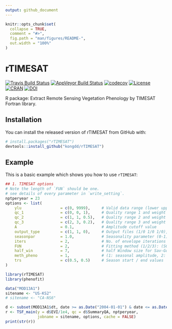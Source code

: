 ```yaml
---
output: github_document
---
```


<!-- README.md is generated from README.Rmd. Please edit that file -->

```r
knitr::opts_chunk$set(
  collapse = TRUE,
  comment = "#>",
  fig.path = "man/figures/README-",
  out.width = "100%"
)
```
# rTIMESAT

[![Travis Build Status](https://travis-ci.org/kongdd/rTIMESAT.svg?branch=master)](https://travis-ci.org/kongdd/rTIMESAT)
[![AppVeyor Build Status](https://ci.appveyor.com/api/projects/status/github/kongdd/rTIMESAT?branch=master&svg=true)](https://ci.appveyor.com/project/kongdd/rTIMESAT)
[![codecov](https://codecov.io/gh/kongdd/rTIMESAT/branch/master/graph/badge.svg)](https://codecov.io/gh/kongdd/rTIMESAT)
[![License](http://img.shields.io/badge/license-GPL%20%28%3E=%202%29-brightgreen.svg?style=flat)](http://www.gnu.org/licenses/gpl-2.0.html)
[![CRAN](http://www.r-pkg.org/badges/version/rTIMESAT)](https://cran.r-project.org/package=rTIMESAT)
[![DOI](https://zenodo.org/badge/171882895.svg)](https://zenodo.org/badge/latestdoi/171882895)

R package: Extract Remote Sensing Vegetation Phenology by TIMESAT Fortran library.

## Installation

You can install the released version of rTIMESAT from GitHub with:
<!-- [CRAN](https://CRAN.R-project.org) with: -->

```r
# install.packages("rTIMESAT")
devtools::install_github("kongdd/rTIMESAT")
```

## Example
This is a basic example which shows you how to use `rTIMESAT`:

```r
## 1. TIMESAT options
# Note the length of `FUN` should be one.
# see details of every parameter in `write_setting`.
nptperyear = 23
options <- list(
    ylu                 = c(0, 9999),     # Valid data range (lower upper)
    qc_1                = c(0, 0, 1),     # Quality range 1 and weight
    qc_2                = c(1, 1, 0.5),   # Quality range 2 and weight
    qc_3                = c(2, 3, 0.2),   # Quality range 3 and weight
    A                   = 0.1,            # Amplitude cutoff value
    output_type         = c(1, 1, 0),     # Output files (1/0 1/0 1/0), 1: seasonality data; 2: smoothed time-series; 3: original time-series
    seasonpar           = 1.0,            # Seasonality parameter (0-1)
    iters               = 2,              # No. of envelope iterations (3/2/1)
    FUN                 = 2,              # Fitting method (1/2/3): (SG/AG/DL)
    half_win            = 7,              # half Window size for Sav-Gol.
    meth_pheno          = 1,              # (1: seasonal amplitude, 2: absolute value, 3: relative amplitude, 4: STL trend)
    trs                 = c(0.5, 0.5)     # Season start / end values
)
```

```r
library(rTIMESAT)
library(phenofit)

data("MOD13A1")
sitename <- "US-KS2"
# sitename <- "CA-NS6"

d <- subset(MOD13A1$dt, date >= as.Date("2004-01-01") & date <= as.Date("2010-12-31") & site == sitename)
r <- TSF_main(y = d$EVI/1e4, qc = d$SummaryQA, nptperyear, 
              jobname = sitename, options, cache = FALSE)
print(str(r))
```
